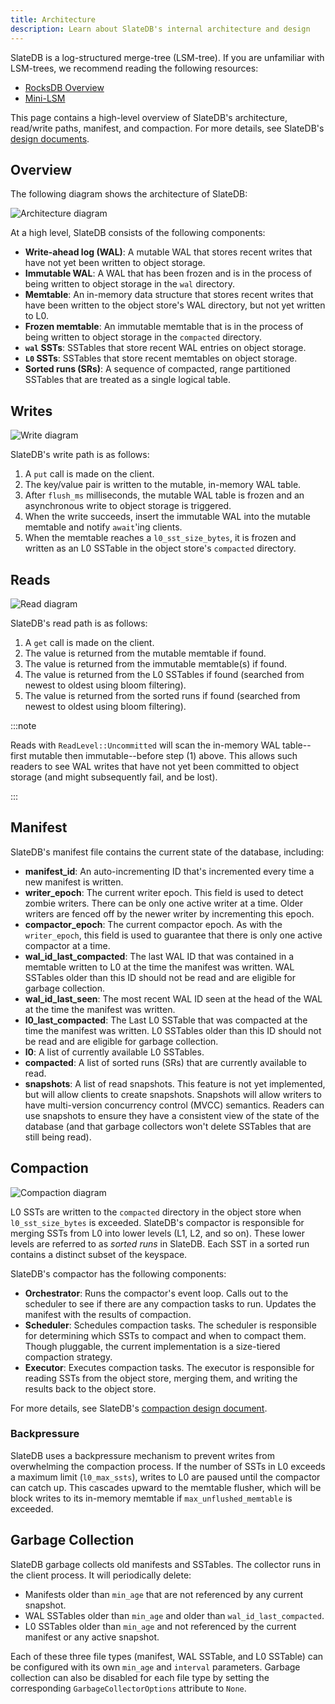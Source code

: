 ```yaml
---
title: Architecture
description: Learn about SlateDB's internal architecture and design
---
```


SlateDB is a log-structured merge-tree (LSM-tree). If you are unfamiliar with LSM-trees, we recommend reading the following resources:

* [RocksDB Overview](https://github.com/facebook/rocksdb/wiki/RocksDB-Overview)
* [Mini-LSM](https://skyzh.github.io/mini-lsm/)

This page contains a high-level overview of SlateDB's architecture, read/write paths, manifest, and compaction. For more details, see SlateDB's [design documents](https://github.com/slatedb/slatedb/tree/main/rfcs).

## Overview

The following diagram shows the architecture of SlateDB:

![Architecture diagram](/img/architecture.png)

At a high level, SlateDB consists of the following components:

* **Write-ahead log (WAL)**: A mutable WAL that stores recent writes that have not yet been written to object storage.
* **Immutable WAL**: A WAL that has been frozen and is in the process of being written to object storage in the `wal` directory.
* **Memtable**: An in-memory data structure that stores recent writes that have been written to the object store's WAL directory, but not yet written to L0.
* **Frozen memtable**: An immutable memtable that is in the process of being written to object storage in the `compacted` directory.
* **`wal` SSTs**: SSTables that store recent WAL entries on object storage.
* **`L0` SSTs**: SSTables that store recent memtables on object storage.
* **Sorted runs (SRs)**: A sequence of compacted, range partitioned SSTables that are treated as a single logical table.

## Writes

![Write diagram](/img/architecture-write.png)

SlateDB's write path is as follows:

1. A `put` call is made on the client.
2. The key/value pair is written to the mutable, in-memory WAL table.
3. After `flush_ms` milliseconds, the mutable WAL table is frozen and an asynchronous write to object storage is triggered.
4. When the write succeeds, insert the immutable WAL into the mutable memtable and notify `await`'ing clients.
5. When the memtable reaches a `l0_sst_size_bytes`, it is frozen and written as an L0 SSTable in the object store's `compacted` directory.

## Reads

![Read diagram](/img/architecture-read.png)

SlateDB's read path is as follows:

1. A `get` call is made on the client.
2. The value is returned from the mutable memtable if found.
3. The value is returned from the immutable memtable(s) if found.
4. The value is returned from the L0 SSTables if found (searched from newest to oldest using bloom filtering).
5. The value is returned from the sorted runs if found (searched from newest to oldest using bloom filtering).

:::note

Reads with `ReadLevel::Uncommitted` will scan the in-memory WAL table--first mutable then immutable--before step (1) above. This allows such readers to see WAL writes that have not yet been committed to object storage (and might subsequently fail, and be lost).

:::

## Manifest

SlateDB's manifest file contains the current state of the database, including:

* **manifest_id**: An auto-incrementing ID that's incremented every time a new manifest is written.
* **writer_epoch**: The current writer epoch. This field is used to detect zombie writers. There can be only one active writer at a time. Older writers are fenced off by the newer writer by incrementing this epoch.
* **compactor_epoch**: The current compactor epoch. As with the `writer_epoch`, this field is used to guarantee that there is only one active compactor at a time.
* **wal_id_last_compacted**: The last WAL ID that was contained in a memtable written to L0 at the time the manifest was written. WAL SSTables older than this ID should not be read and are eligible for garbage collection.
* **wal_id_last_seen**: The most recent WAL ID seen at the head of the WAL at the time the manifest was written.
* **l0_last_compacted**: The Last L0 SSTable that was compacted at the time the manifest was written. L0 SSTables older than this ID should not be read and are eligible for garbage collection.
* **l0**: A list of currently available L0 SSTables.
* **compacted**: A list of sorted runs (SRs) that are currently available to read.
* **snapshots**: A list of read snapshots. This feature is not yet implemented, but will allow clients to create snapshots. Snapshots will allow writers to have multi-version concurrency control (MVCC) semantics. Readers can use snapshots to ensure they have a consistent view of the state of the database (and that garbage collectors won't delete SSTables that are still being read).

## Compaction

![Compaction diagram](/img/architecture-compaction.png)

L0 SSTs are written to the `compacted` directory in the object store when `l0_sst_size_bytes` is exceeded. SlateDB's compactor is responsible for merging SSTs from L0 into lower levels (L1, L2, and so on). These lower levels are referred to as _sorted runs_ in SlateDB. Each SST in a sorted run contains a distinct subset of the keyspace.

SlateDB's compactor has the following components:

* **Orchestrator**: Runs the compactor's event loop. Calls out to the scheduler to see if there are any compaction tasks to run. Updates the manifest with the results of compaction.
* **Scheduler**: Schedules compaction tasks. The scheduler is responsible for determining which SSTs to compact and when to compact them. Though pluggable, the current implementation is a size-tiered compaction strategy.
* **Executor**: Executes compaction tasks. The executor is responsible for reading SSTs from the object store, merging them, and writing the results back to the object store.

For more details, see SlateDB's [compaction design document](https://github.com/slatedb/slatedb/blob/main/rfcs/0002-compaction.md).

### Backpressure

SlateDB uses a backpressure mechanism to prevent writes from overwhelming the compaction process. If the number of SSTs in L0 exceeds a maximum limit (`l0_max_ssts`), writes to L0 are paused until the compactor can catch up. This cascades upward to the memtable flusher, which will be block writes to its in-memory memtable if `max_unflushed_memtable` is exceeded.

## Garbage Collection

SlateDB garbage collects old manifests and SSTables. The collector runs in the client process. It will periodically delete:

- Manifests older than `min_age` that are not referenced by any current snapshot.
- WAL SSTables older than `min_age` and older than `wal_id_last_compacted`.
- L0 SSTables older than `min_age` and not referenced by the current manifest or any active snapshot.

Each of these three file types (manifest, WAL SSTable, and L0 SSTable) can be configured with its own `min_age` and `interval` parameters. Garbage collection can also be disabled for each file type by setting the corresponding `GarbageCollectorOptions` attribute to `None`.
